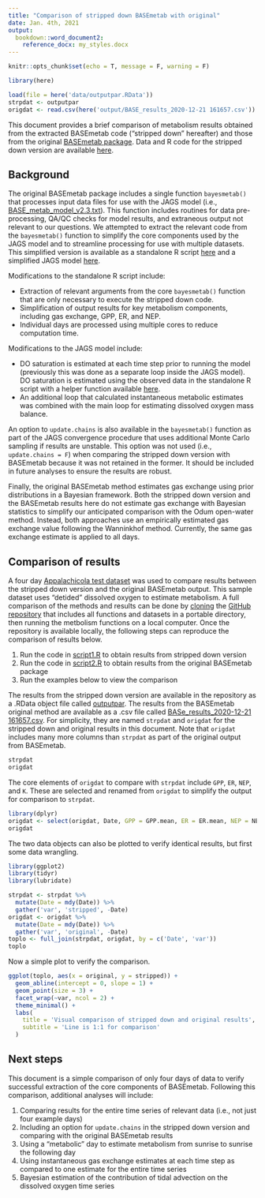 ```yaml
---
title: "Comparison of stripped down BASEmetab with original"
date: Jan. 4th, 2021
output: 
  bookdown::word_document2:
    reference_docx: my_styles.docx
---
```


```r
knitr::opts_chunk$set(echo = T, message = F, warning = F)

library(here)

load(file = here('data/outputpar.RData'))
strpdat <- outputpar
origdat <- read.csv(here('output/BASE_results_2020-12-21 161657.csv'))
```

This document provides a brief comparison of metabolism results obtained from the extracted BASEmetab code ("stripped down" hereafter) and those from the original [BASEmetab package](https://github.com/dgiling/BASEmetab).  Data and R code for the stripped down version are available [here](https://github.com/fawda123/BASEmetab_script).

## Background 

The original BASEmetab package includes a single function `bayesmetab()` that processes input data files for use with the JAGS model (i.e., [BASE_metab_model_v2.3.txt](https://github.com/dgiling/BASEmetab/blob/master/inst/BASE_metab_model_v2.3.txt)).  This function includes routines for data pre-processing, QA/QC checks for model results, and extraneous output not relevant to our questions.  We attempted to extract the relevant code from the `bayesmetab()` function to simplify the core components used by the JAGS model and to streamline processing for use with multiple datasets.  This simplified version is available as a standalone R script [here](https://github.com/fawda123/BASEmetab_script/blob/master/R/script1.R) and a simplified JAGS model [here](https://github.com/fawda123/BASEmetab_script/blob/master/BASE_metab_model_v2.3.txt).  

Modifications to the standalone R script include: 

* Extraction of relevant arguments from the core `bayesmetab()` function that are only necessary to execute the stripped down code.
* Simplification of output results for key metabolism components, including gas exchange, GPP, ER, and NEP.
* Individual days are processed using multiple cores to reduce computation time.

Modifications to the JAGS model include:

* DO saturation is estimated at each time step prior to running the model (previously this was done as a separate loop inside the JAGS model).  DO saturation is estimated using the observed data in the standalone R script with a helper function available [here](https://github.com/fawda123/BASEmetab_script/blob/master/R/funcs.R).
* An additional loop that calculated instantaneous metabolic estimates was combined with the main loop for estimating dissolved oxygen mass balance.

An option to `update.chains` is also available in the `bayesmetab()` function as part of the JAGS convergence procedure that uses additional Monte Carlo sampling if results are unstable.  This option was not used (i.e., `update.chains = F`) when comparing the stripped down version with BASEmetab because it was not retained in the former.  It should be included in future analyses to ensure the results are robust.  

Finally, the original BASEmetab method estimates gas exchange using prior distributions in a Bayesian framework. Both the stripped down version and the BASEmetab results here do not estimate gas exchange with Bayesian statistics to simplify our anticipated comparison with the Odum open-water method.  Instead, both approaches use an empirically estimated gas exchange value following the Wanninkhof method.  Currently, the same gas exchange estimate is applied to all days. 

## Comparison of results  

A four day [Appalachicola test dataset](https://github.com/fawda123/BASEmetab_script/blob/master/output/APNERR2012dtd.csv) was used to compare results between the stripped down version and the original BASEmetab output.  This sample dataset uses "detided" dissolved oxygen to estimate metabolism. A full comparison of the methods and results can be done by [cloning](https://docs.github.com/en/free-pro-team@latest/github/creating-cloning-and-archiving-repositories/cloning-a-repository) the [GitHub repository](https://github.com/fawda123/BASEmetab_script) that includes all functions and datasets in a portable directory, then running the metbolism functions on a local computer. Once the repository is available locally, the following steps can reproduce the comparison of results below. 

1) Run the code in [script1.R](https://github.com/fawda123/BASEmetab_script/blob/master/R/script1.R) to obtain results from stripped down version
1) Run the code in [script2.R](https://github.com/fawda123/BASEmetab_script/blob/master/R/script2.R) to obtain results from the original BASEmetab package
1) Run the examples below to view the comparison

The results from the stripped down version are available in the repository as a .RData object file called [outputpar](https://github.com/fawda123/BASEmetab_script/blob/master/data/outputpar.RData).  The results from the BASEmetab original method are available as a .csv file called [BASe_results_2020-12-21 161657.csv](https://github.com/fawda123/BASEmetab_script/blob/master/output/BASE_results_2020-12-21%20161657.csv).  For simplicity, they are named `strpdat` and `origdat` for the stripped down and original results in this document.  Note that `origdat` includes many more columns than `strpdat` as part of the original output from BASEmetab.

```r
strpdat
origdat
```

The core elements of `origdat` to compare with `strpdat` include `GPP`, `ER`, `NEP`, and `K`.  These are selected and renamed from `origdat` to simplify the output for comparison to `strpdat`.

```r
library(dplyr)
origdat <- select(origdat, Date, GPP = GPP.mean, ER = ER.mean, NEP = NEP.mean, K = K.mean)
origdat
```

The two data objects can also be plotted to verify identical results, but first some data wrangling.

```r
library(ggplot2)
library(tidyr)
library(lubridate)

strpdat <- strpdat %>% 
  mutate(Date = mdy(Date)) %>% 
  gather('var', 'stripped', -Date)
origdat <- origdat %>% 
  mutate(Date = mdy(Date)) %>% 
  gather('var', 'original', -Date)
toplo <- full_join(strpdat, origdat, by = c('Date', 'var'))
toplo
```

Now a simple plot to verify the comparison.

```r
ggplot(toplo, aes(x = original, y = stripped)) + 
  geom_abline(intercept = 0, slope = 1) +
  geom_point(size = 3) + 
  facet_wrap(~var, ncol = 2) +
  theme_minimal() + 
  labs(
    title = 'Visual comparison of stripped down and original results',
    subtitle = 'Line is 1:1 for comparison'
  )
```

## Next steps

This document is a simple comparison of only four days of data to verify successful extraction of the core components of BASEmetab.  Following this comparison, additional analyses will include:

1) Comparing results for the entire time series of relevant data (i.e., not just four example days)
1) Including an option for `update.chains` in the stripped down version and comparing with the original BASEmetab results
1) Using a "metabolic" day to estimate metabolism from sunrise to sunrise the following day
1) Using instantaneous gas exchange estimates at each time step as compared to one estimate for the entire time series
1) Bayesian estimation of the contribution of tidal advection on the dissolved oxygen time series
